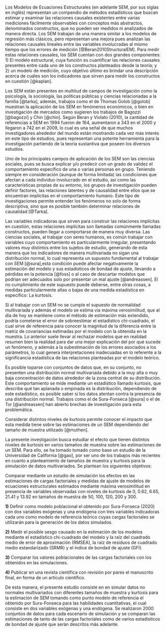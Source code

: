 \subsection{Antecedentes}

Los Modelos de Ecuaciones Estructurales (en adelante SEM, por sus siglas en inglés) representan un compendio de métodos estadísticos que buscan estimar y examinar las relaciones causales existentes entre varias mediciones fácilmente observables con conceptos más abstractos, denominados constructos, que no pueden ser medidos ni analizados de manera directa. Los SEM trabajan de una manera similar a los modelos de regresión más clásicos, pero representan una mejora pues analizan las relaciones causales lineales entre las variables involucradas al mismo tiempo que los errores de medición [@Beran2010StructuralEM]. Para medir estas relaciones causales, los SEM cuentan con dos grandes componentes: 1) El modelo estructural, cuya función es cuantificar las relaciones causales presentes entre cada uno de los constructos planteados desde la teoría; y 2) un modelo de medición, cuyo objetivo último es brindar una descripción acerca de cuáles son los indicadores que sirven para medir los constructos en cuestión [@kaplan].

Los SEM están presentes en multitud de campos de investigación como la psicología, la sociología, las políticas públicas y ciencias relacionadas a la familia [@tarka], además, trabajos como el de Thomas Golob [@golob] muestran la aplicación de los SEM en fenómenos económicos, o bien en investigación de mercados como sugieren los trabajos de  Bagozzi [@bagozzi] y Chin [@chin]. Según Beran y Violato (2010), la cantidad de referencias a SEM en 1994 fueron de 164, aumentaron a 343 en el 2000 y llegaron a 742 en el 2009, lo cual es una señal de que muchos investigadores alrededor del mundo están mostrando cada vez más interés en este tipo de estudios, pues representan una potente herramienta para la investigación partiendo de la teoría sustantiva que poseen los diversos estudios. 

Uno de los principales campos de aplicación de los SEM son las ciencias sociales, pues se busca explicar y/o predecir con un grado de validez el comportamiento específico de una o varias personas en grupo. Teniendo siempre en consideración (aunque de forma limitada) las condiciones que afectan a cada individuo involucrado en el estudio, así como las características propias de su entorno, los grupos de investigación pueden definir factores, las relaciones latentes y de causalidad entre ellos que se encuentran implícitas en el comportamiento humano. Este tipo de investigaciones permite entender los fenómenos no solo de forma descriptiva, sino que es posible también determinar relaciones de causalidad [@Tarka].

Las variables indicadoras que sirven para construir las relaciones implícitas en cuestión,  estas relaciones implícitas son llamadas comúnmente llamadas constructos, pueden llegar a comportarse de manera muy diversa. Las ciencias sociales, al trabajar con seres humanos, es común trabajar con variables cuyo comportamiento es particularmente irregular, presentando valores muy distintos entre los sujetos de estudio, generando de esta manera que los indicadores de manera multivariada no sigan una distribución normal, lo cual representa un supuesto fundamental al trabajar con SEM [@sura],esta condición puede afectar negativamente la estimación del modelo y sus estadísticos de bondad de ajuste, llevando a pérdidas en la potencia [@foss] o al caso de descartar modelos que podrían ser adecuados solo por presentar un mal ajuste [@andreassen]. El no cumplimiento de este supuesto puede deberse, entre otras cosas, a medidas particularmente altas o bajas de una medida estadística en específico: La kurtosis.

\subsection{El problema}

Si al trabajar con un SEM no se cumple el supuesto de normalidad multivariada y además el modelo se estima vía máxima verosimilitud, que al día de hoy se mantiene como el método de estimación más extendido, podría cometerse el error de sobreestimar el estadístico chi-cuadrado, el cual sirve de referencia para conocer la magnitud de la diferencia entre la matriz de covariancias estimadas por el modelo con la obtenida en la muestra. Lo anterior suele llevar al rechazar modelos que en realidad resumen bien la realidad para dar una mejor explicación del por qué sucede un fenómeno, y además a la subestimación de los errores asociados a los parámetros, lo cual genera interpretaciones inadecuadas en lo referente a la significancia estadística de las relaciones planteadas por el modelo teórico.

Es posible toparse con conjuntos de datos que, en su conjunto, no presenten una distribución normal multivariada debido a la muy alta o muy baja concentración de datos alrededor de la zona central de su distribución. Este comportamiento se mide mediante un estadístico llamado kurtosis, que describe qué tan aplanada o empinada es la distribución, dependiendo de este estadístico, es posible saber si los datos atentan contra la presencia de una distribución normal. Trabajos como el de Sura-Fonseca [@sura] o el de Tor [@andreassen] han abierto brechas de investigación para esta problemática.

Considerar distintos niveles de kurtosis permite conocer el impacto que esta medida tiene sobre las estimaciones de un SEM dependiendo del tamaño de muestra utilizado [@muthen].

\subsection{Objetivos del estudio}

La presente investigación busca estudiar el efecto que tienen distintos niveles de kurtosis en varios tamaños de muestra sobre las estimaciones de un SEM. Para ello, se ha tomado tomado como base un estudio de la Universidad  de California [@gao], por ser uno de los trabajos más recientes en cuanto a planteamiento de tamaños de muestra y kurtosis para la simulación de datos multivariados. Se plantean los siguientes objetivos:

\subsubsection{Objetivo general}

Comparar mediante un estudio de simulación los efectos en las estimaciones de cargas factoriales y medidas de ajuste de modelos de ecuaciones estructurales estimados mediante máxima verosimilitud en presencia de variables observadas con niveles de kurtosis de 0, 0.62, 6.65, 21.41 y 13.92 en tamaños de muestra de 50, 100, 120, 200 y 300.

\subsubsection{Objetivos específicos}

**1)** Definir como modelo poblacional el obtenido por Sura-Fonseca (2020) con dos variables exógenas y una endógena con tres variables indicadoras cada uno como modelo de referencia teórico cuyas cargas factoriales se utilizarán para la generación de los datos simulados.

**2)** Medir el posible sesgo causado en la estimación de los modelos mediante el estadístico chi-cuadrado del modelo y la raíz del cuadrado medio de error de aproximación (RMSEA), la raíz de residuos de cuadrado medio estandarizado (SRMR) y el índice de bondad de ajuste (GFI).

**3)** Comparar los valores poblacionales de las cargas factoriales con los obtenidos en las simulaciones.

**4)** Publicar en una revista científica con revisión por pares el manuscrito final, en forma de un artículo científico.

\subsection{Metodología de la investigación}

De esta manera, el presente estudio consiste en en simular datos no normales multivariados con diferentes tamaños de muestra y kurtosis para la estimación de SEM tomando como punto modelo de referencia el obtenido por Sura-Fonseca para las habilidades cuantitativas, el cual consiste en dos variables exógenas y una endógena. Se realizaron 2000 conjuntos de datos para cada escenario de simulación y se comparan las estimaciones de tanto de las cargas factoriales como de varios estadísticos de bondad de ajuste que serán descritos más adelante.
